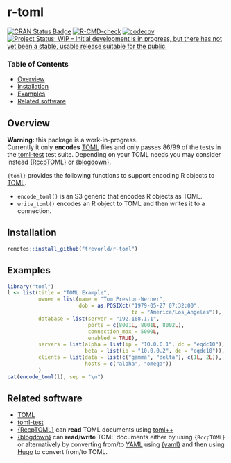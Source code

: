 # r-toml

[![CRAN Status Badge](https://www.r-pkg.org/badges/version/toml)](https://cran.r-project.org/package=toml)
[![R-CMD-check](https://github.com/trevorld/r-toml/workflows/R-CMD-check/badge.svg)](https://github.com/trevorld/r-toml/actions)
[![codecov](https://codecov.io/github/trevorld/r-toml/branch/main/graph/badge.svg)](https://app.codecov.io/github/trevorld/r-toml)
[![Project Status: WIP – Initial development is in progress, but there has not yet been a stable, usable release suitable for the public.](https://www.repostatus.org/badges/latest/wip.svg)](https://www.repostatus.org/#wip)

### Table of Contents

* [Overview](#overview)
* [Installation](#installation)
* [Examples](#examples)
* [Related software](#links)

## <a name="overview">Overview</a>

**Warning:** this package is a work-in-progress.  
Currently it only **encodes** [TOML](https://toml.io/) files and only passes 86/99 of the tests in the [toml-test](https://github.com/toml-lang/toml-test) test suite.  Depending on your TOML needs you may consider instead [{RccpTOML}](https://github.com/eddelbuettel/rcpptoml) or [{blogdown}](https://pkgs.rstudio.com/blogdown/reference/read_toml.html).

`{toml}` provides the following functions to support encoding R objects to [TOML](https://toml.io/).

* `encode_toml()` is an S3 generic that encodes R objects as TOML.
* `write_toml()` encodes an R object to TOML and then writes it to a connection.

## <a name="installation">Installation</a>

```r
remotes::install_github("trevorld/r-toml")
```

## <a name="examples">Examples</a>

```r
library("toml")
l <- list(title = "TOML Example",
          owner = list(name = "Tom Preston-Werner",
                       dob = as.POSIXct("1979-05-27 07:32:00", 
                                        tz = "America/Los_Angeles")),
          database = list(server = "192.168.1.1",
                          ports = c(8001L, 8001L, 8002L),
                          connection_max = 5000L,
                          enabled = TRUE),
          servers = list(alpha = list(ip = "10.0.0.1", dc = "eqdc10"),
                         beta = list(ip = "10.0.0.2", dc = "eqdc10")),
          clients = list(data = list(c("gamma", "delta"), c(1L, 2L)),
                         hosts = c("alpha", "omega"))
          )
cat(encode_toml(l), sep = "\n")
```


## <a name="links">Related software</a>

* [TOML](https://toml.io/)
* [toml-test](https://github.com/toml-lang/toml-test)
* [{RccpTOML}](https://github.com/eddelbuettel/rcpptoml) can **read** TOML documents using [toml++](https://github.com/marzer/tomlplusplus)
* [{blogdown}](https://pkgs.rstudio.com/blogdown/reference/read_toml.html) can **read**/**write** TOML documents either by using `{RccpTOML}` or alternatively by converting from/to [YAML](https://yaml.org/) using [{yaml}](https://cran.r-project.org/web/packages/yaml/index.html) and then using [Hugo](https://gohugo.io/) to convert from/to TOML.
